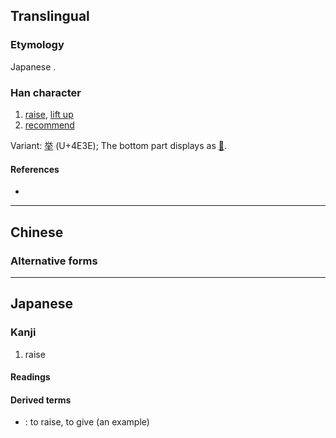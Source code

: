 {{also|拳|舉}}
{{character info/new}}
==Translingual==
{{Han simplified forms|舉|挙|举}}

===Etymology===
Japanese {{Han simp|擧|f=與|t=兴}}.

===Han character===
{{Han char|rn=64|rad=手|as=06|sn=10|four=|canj=FCQ,XFCQ|ids=⿱兴手}}

# [[raise]], [[lift up]]
# [[recommend]]

Variant: [[举]] (U+4E3E); The bottom part displays as [[𠀆]].

====References====
* {{Han ref|kx=0431.171|dkj=12081|dj=0780.230|hdz=31864.081|uh=6319|ud=25369}}

----

==Chinese==

===Alternative forms===
{{zh-see|舉|v}}

----

==Japanese==
{{ja-kanji forms|挙|擧}}

===Kanji===
{{ja-kanji|grade=4|rs=手06|kyu=擧}}

# raise

====Readings====
{{ja-readings
|goon=こ
|kanon=きょ
|kun=あ-げる, あ-がる, こぞ-る
}}

====Derived terms====
* {{ja-r|挙げる|あげる}}: to raise, to give (an example)